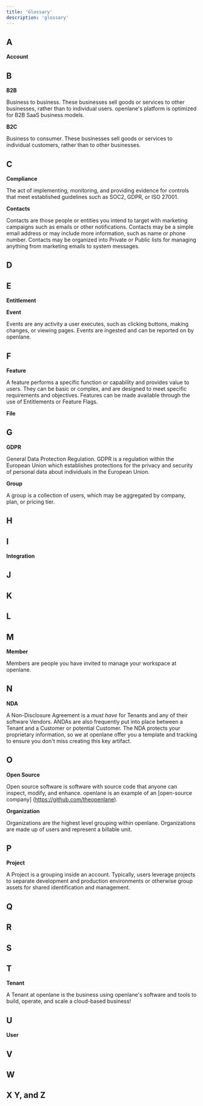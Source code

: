 ```yaml
---
title: 'Glossary'
description: 'glossary'
---
```


## A
**Account**

## B
**B2B**

Business to business. These businesses sell goods or services to other businesses, rather than to individual users. openlane's platform is optimized for B2B SaaS business models.

**B2C**

Business to consumer. These businesses sell goods or services to individual customers, rather than to other businesses.

## C
**Compliance**

The act of implementing, monitoring, and providing evidence for controls that meet established guidelines such as SOC2, GDPR, or ISO 27001.

**Contacts**

Contacts are those people or entities you intend to target with marketing campaigns such as emails or other notifications. Contacts may be a simple email address or may include more information, such as name or phone number. Contacts may be organized into Private or Public lists for managing anything from marketing emails to system messages.

## D

## E

**Entitlement**

**Event**

Events are any activity a user executes, such as clicking buttons, making changes, or viewing pages. Events are ingested and can be reported on by openlane.

## F

**Feature**

A feature performs a specific function or capability and provides value to users. They can be basic or complex, and are designed to meet specific requirements and objectives. Features can be made available through the use of Entitlements or Feature Flags.

**File**

## G
**GDPR**

General Data Protection Regulation. GDPR is a regulation within the European Union which establishes protections for the privacy and security of personal data about individuals in the European Union.

**Group**

A group is a collection of users, which may be aggregated by company, plan, or pricing tier.

## H

## I

**Integration**

## J

## K

## L

## M
**Member**

Members are people you have invited to manage your workspace at openlane.

## N

**NDA**

A Non-Disclosure Agreement is a *must have* for Tenants and any of their software Vendors. ANDAs are also frequently put into place between a Tenant and a Customer or potential Customer. The NDA protects your proprietary information, so we at openlane offer you a template and tracking to ensure you don't miss creating this key artifact.

## O
**Open Source**

Open source software is software with source code that anyone can inspect, modify, and enhance. openlane is an example of an [open-source company] (https://github.com/theopenlane).

**Organization**

Organizations are the highest level grouping within openlane. Organizations are made up of users and represent a billable unit.

## P

**Project**

A Project is a grouping inside an account. Typically, users leverage projects to separate development and production environments or otherwise group assets for shared identification and management.


## Q

## R

## S

## T

**Tenant**

A Tenant at openlane is the business using openlane's software and tools to build, operate, and scale a cloud-based business!

## U

**User**

## V

## W

## X Y, and Z
